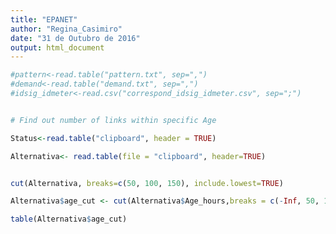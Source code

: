 ---
title: "EPANET"
author: "Regina_Casimiro"
date: "31 de Outubro de 2016"
output: html_document
---




```{r}
#pattern<-read.table("pattern.txt", sep=",")
#demand<-read.table("demand.txt", sep=",")
#idsig_idmeter<-read.csv("correspond_idsig_idmeter.csv", sep=";")



```



```{r}
# Find out number of links within specific Age

Status<-read.table("clipboard", header = TRUE)

Alternativa<- read.table(file = "clipboard", header=TRUE)


cut(Alternativa, breaks=c(50, 100, 150), include.lowest=TRUE)

Alternativa$age_cut <- cut(Alternativa$Age_hours,breaks = c(-Inf, 50, 100, 150, Inf), labels = c("less or equal than 50 hours", "50-100 hours", "100-150 hours", "more than 150 hours"), include.lowest = TRUE)

table(Alternativa$age_cut)





```

